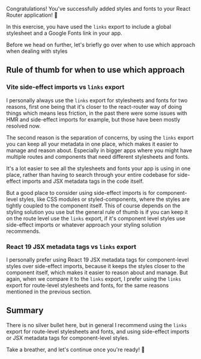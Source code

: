 Congratulations! You've successfully added styles and fonts to your React Router application! 🎉

In this exercise, you have used the `links` export to include a global stylesheet and a
Google Fonts link in your app.

Before we head on further, let's briefly go over when to use which approach when dealing with
styles

## Rule of thumb for when to use which approach

### Vite side-effect imports vs `links` export

I personally always use the `links` export for stylesheets and fonts for two reasons, first one
being that it's closer to the react-router way of doing things which means less friction,
in the past there were some issues with HMR and side-effect imports for example,
but those have been mostly resolved now.

The second reason is the separation of concerns, by using the `links` export you can keep all your
metadata in one place, which makes it easier to manage and reason about. Especially in bigger apps
where you might have multiple routes and components that need different stylesheets and fonts.

It's a lot easier to see all the stylesheets and fonts your app is using in one place, rather than
having to search through your entire codebase for side-effect imports and JSX metadata tags in the
code itself.

But a good place to consider using side-effect imports is for component-level styles,
like CSS modules or styled-components, where the styles are tightly coupled to the component itself.
This of course depends on the styling solution you use but the general rule of thumb is if
you can keep it on the route level use the `links` export, if it's component level styles
use side-effect imports or whatever approach your styling solution recommends.

### React 19 JSX metadata tags vs `links` export

I personally prefer using React 19 JSX metadata tags for component-level styles over
side-effect imports, because it keeps the styles closer to the component itself,
which makes it easier to reason about and manage. But again, when we compare it to the
`links` export, I prefer using the `links` export for route-level stylesheets and fonts,
for the same reasons mentioned in the previous section.

## Summary

There is no silver bullet here, but in general I
recommend using the `links` export for route-level stylesheets and fonts,
and using side-effect imports or JSX metadata tags for component-level styles.

Take a breather, and let's continue once you're ready! 🚀

